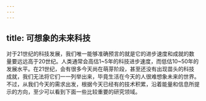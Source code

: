 ```yaml
---
---
---
```

title: 可想象的未来科技
---




对于21世纪的科技发展，我们唯一能够准确预言的就是它的进步速度和成就的数量要远远高于20世纪。人类通常会高估1~5年的科技进步速度，而低估10~50年的发展水平。在21世纪，会有很多今天尚在萌芽阶段，甚至还没有出现苗头的科技成就，我们无法将它们一一列举出来，毕竟生活在今天的人很难想象未来的世界。不过，从我们今天的需求出发，根据今天已经有的技术积累，沿着能量和信息所提示的方向，至少可以看到下面一些比较重要的研究领域。